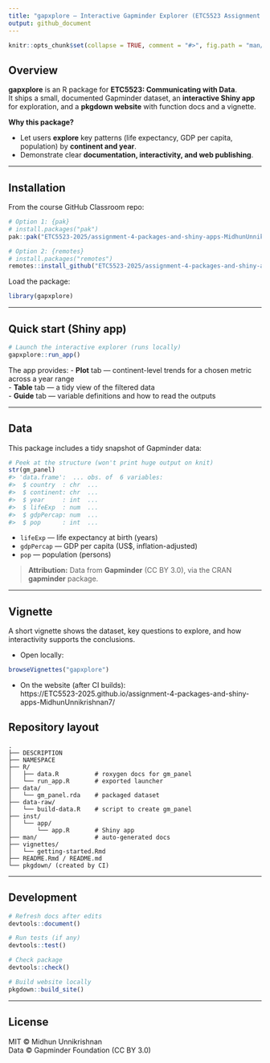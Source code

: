 ```yaml
---
title: "gapxplore — Interactive Gapminder Explorer (ETC5523 Assignment 4)"
output: github_document
---
```


```r
knitr::opts_chunk$set(collapse = TRUE, comment = "#>", fig.path = "man/figures/README-", out.width = "100%")
```

<!-- badges: start -->
<!-- (Optional) Add badges after your first push and pkgdown deploy:
[![pkgdown](https://github.com/ETC5523-2025/assignment-4-packages-and-shiny-apps-MidhunUnnikrishnan7/actions/workflows/pkgdown.yaml/badge.svg)](https://ETC5523-2025.github.io/assignment-4-packages-and-shiny-apps-MidhunUnnikrishnan7/)
-->
<!-- badges: end -->

## Overview

**gapxplore** is an R package for **ETC5523: Communicating with Data**.  
It ships a small, documented Gapminder dataset, an **interactive Shiny app** for exploration, and a **pkgdown website** with function docs and a vignette.

**Why this package?**

- Let users **explore** key patterns (life expectancy, GDP per capita, population) by **continent and year**.  
- Demonstrate clear **documentation, interactivity, and web publishing**.

---

## Installation

From the course GitHub Classroom repo:

```r
# Option 1: {pak}
# install.packages("pak")
pak::pak("ETC5523-2025/assignment-4-packages-and-shiny-apps-MidhunUnnikrishnan7")

# Option 2: {remotes}
# install.packages("remotes")
remotes::install_github("ETC5523-2025/assignment-4-packages-and-shiny-apps-MidhunUnnikrishnan7")
```

Load the package:

```r
library(gapxplore)
```

---

## Quick start (Shiny app)

```r
# Launch the interactive explorer (runs locally)
gapxplore::run_app()
```

The app provides:
- **Plot** tab — continent-level trends for a chosen metric across a year range  
- **Table** tab — a tidy view of the filtered data  
- **Guide** tab — variable definitions and how to read the outputs

---

## Data

This package includes a tidy snapshot of Gapminder data:

```r
# Peek at the structure (won't print huge output on knit)
str(gm_panel)
#> 'data.frame':  ... obs. of  6 variables:
#>  $ country  : chr  ...
#>  $ continent: chr  ...
#>  $ year     : int  ...
#>  $ lifeExp  : num  ...
#>  $ gdpPercap: num  ...
#>  $ pop      : int  ...
```

- `lifeExp` — life expectancy at birth (years)  
- `gdpPercap` — GDP per capita (US$, inflation-adjusted)  
- `pop` — population (persons)

> **Attribution:** Data from **Gapminder** (CC BY 3.0), via the CRAN **gapminder** package.

---

## Vignette

A short vignette shows the dataset, key questions to explore, and how interactivity supports the conclusions.

- Open locally:  

```r
browseVignettes("gapxplore")
```

- On the website (after CI builds):  
https://ETC5523-2025.github.io/assignment-4-packages-and-shiny-apps-MidhunUnnikrishnan7/

## Repository layout

```
.
├── DESCRIPTION
├── NAMESPACE
├── R/
│   ├── data.R          # roxygen docs for gm_panel
│   └── run_app.R       # exported launcher
├── data/
│   └── gm_panel.rda    # packaged dataset
├── data-raw/
│   └── build-data.R    # script to create gm_panel
├── inst/
│   └── app/
│       └── app.R       # Shiny app
├── man/                # auto-generated docs
├── vignettes/
│   └── getting-started.Rmd
├── README.Rmd / README.md
└── pkgdown/ (created by CI) 
```

---

## Development

```r
# Refresh docs after edits
devtools::document()

# Run tests (if any)
devtools::test()

# Check package
devtools::check()

# Build website locally
pkgdown::build_site()
```

---

## License

MIT © Midhun Unnikrishnan  
Data © Gapminder Foundation (CC BY 3.0)

